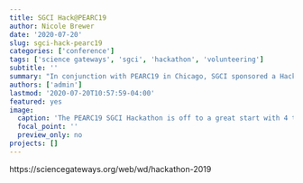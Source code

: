 ```yaml
---
title: SGCI Hack@PEARC19
author: Nicole Brewer
date: '2020-07-20'
slug: sgci-hack-pearc19
categories: ['conference']
tags: ['science gateways', 'sgci', 'hackathon', 'volunteering']
subtitle: ''
summary: "In conjunction with PEARC19 in Chicago, SGCI sponsored a Hackathon to challenge up-and-coming programmers for tomorrow's science gateways. Undergraduate and graduate students competed on gateway projects established by SGCI partners and community members."
authors: ['admin']
lastmod: '2020-07-20T10:57:59-04:00'
featured: yes
image:
  caption: 'The PEARC19 SGCI Hackathon is off to a great start with 4 teams of students and some wonderful mentors and volunteers!'
  focal_point: ''
  preview_only: no
projects: []
---
```




https://sciencegateways.org/web/wd/hackathon-2019